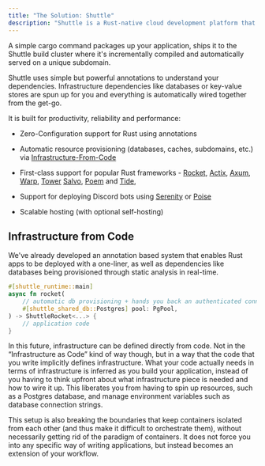 ```yaml
---
title: "The Solution: Shuttle"
description: "Shuttle is a Rust-native cloud development platform that lets you deploy your app while also taking care of all of your infrastructure."
---
```


A simple cargo command packages up your application, ships it to the Shuttle
build cluster where it's incrementally compiled and automatically served on a
unique subdomain.

Shuttle uses simple but powerful annotations to understand your dependencies.
Infrastructure dependencies like databases or key-value stores are spun up for
you and everything is automatically wired together from the get-go.

It is built for productivity, reliability and performance:

- Zero-Configuration support for Rust using annotations
- Automatic resource provisioning (databases, caches, subdomains, etc.) via
  [Infrastructure-From-Code](https://github.com/shuttle-hq/examples/tree/main/rocket/hello-world)
- First-class support for popular Rust frameworks -
  [Rocket](https://github.com/shuttle-hq/examples/tree/main/axum/hello-world),
  [Actix](https://github.com/shuttle-hq/examples/tree/main/actix-web/hello-world),
  [Axum](https://github.com/shuttle-hq/examples/tree/main/axum/hello-world),
  [Warp](https://github.com/shuttle-hq/examples/tree/main/warp/hello-world),
  [Tower](https://github.com/shuttle-hq/examples/tree/main/tower/hello-world)
  [Salvo](https://github.com/shuttle-hq/examples/tree/main/salvo/hello-world),
  [Poem](https://github.com/shuttle-hq/examples/tree/main/poem/hello-world)
  and [Tide](https://github.com/shuttle-hq/examples/tree/main/tide/hello-world),
  
- Support for deploying Discord bots using
  [Serenity](https://github.com/shuttle-hq/examples/tree/main/serenity/hello-world) or
  [Poise](https://github.com/shuttle-hq/examples/tree/main/poise/hello-world)
- Scalable hosting (with optional self-hosting)

## Infrastructure from Code

We've already developed an annotation based system that enables Rust apps to be
deployed with a one-liner, as well as dependencies like databases being
provisioned through static analysis in real-time.

```rust
#[shuttle_runtime::main]
async fn rocket(
    // automatic db provisioning + hands you back an authenticated connection pool
    #[shuttle_shared_db::Postgres] pool: PgPool,
) -> ShuttleRocket<...> {
    // application code
}
```

In this future, infrastructure can be defined directly from code. Not in the “Infrastructure as Code”
kind of way though, but in a way that the code that you write implicitly defines infrastructure. What
your code actually needs in terms of infrastructure is inferred as you build your application, instead
of you having to think upfront about what infrastructure piece is needed and how to wire it up. This
liberates you from having to spin up resources, such as a Postgres database, and manage environment
variables such as database connection strings.

This setup is also breaking the boundaries that keep containers isolated from each other (and thus make
it difficult to orchestrate them), without necessarily getting rid of the paradigm of containers. It
does not force you into any specific way of writing applications, but instead becomes an extension of
your workflow.
